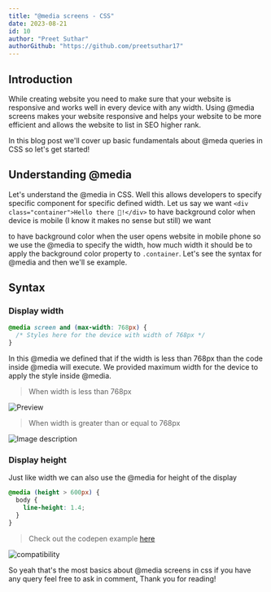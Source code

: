 ```yaml
---
title: "@media screens - CSS"
date: 2023-08-21
id: 10
author: "Preet Suthar"
authorGithub: "https://github.com/preetsuthar17"
---
```


## Introduction

While creating website you need to make sure that your website is responsive and works well in every device with any width. Using @media screens makes your website responsive and helps your website to be more efficient and allows the website to list in SEO higher rank.

In this blog post we'll cover up basic fundamentals about @meda queries in CSS so let's get started!

## Understanding @media

Let's understand the @media in CSS. Well this allows developers to specify specific component for specific defined width. Let us say we want `<div class="container">Hello there 👋!</div>` to have background color when device is mobile (I know it makes no sense but still) we want <div> to have background color when the user opens website in mobile phone so we use the @media to specify the width, how much width it should be to apply the background color property to `.container`. Let's see the syntax for @media and then we'll se example.

## Syntax

### Display width

```css
@media screen and (max-width: 768px) {
  /* Styles here for the device with width of 768px */
}
```

In this @media we defined that if the width is less than 768px than the code inside @media will execute. We provided maximum width for the device to apply the style inside @media.

> When width is less than 768px

![Preview](https://dev-to-uploads.s3.amazonaws.com/uploads/articles/2wule7yddduhqykbg0ut.png)

> When width is greater than or equal to 768px

![Image description](https://dev-to-uploads.s3.amazonaws.com/uploads/articles/a131s58aymhf0ysl7kg8.png)

### Display height

Just like width we can also use the @media for height of the display

```css
@media (height > 600px) {
  body {
    line-height: 1.4;
  }
}
```

> Check out the codepen example [here](https://codepen.io/preetsuthar17/pen/bGONYgm)

![compatibility](https://dev-to-uploads.s3.amazonaws.com/uploads/articles/maz8vnurvoaaeccl5gn6.png)

So yeah that's the most basics about @media screens in css if you have any query feel free to ask in comment, Thank you for reading!
